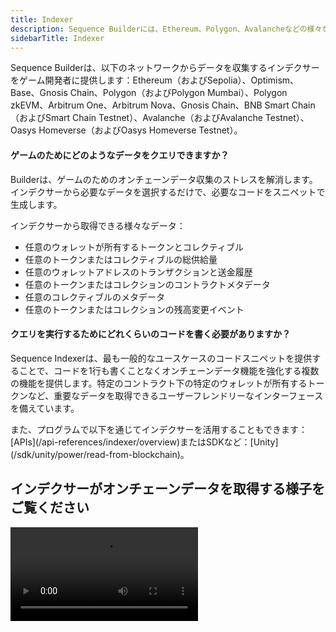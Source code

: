 ```yaml
---
title: Indexer
description: Sequence Builderには、Ethereum、Polygon、Avalancheなどの様々なブロックチェーンネットワークからデータを収集するインデクサー機能が含まれています。
sidebarTitle: Indexer
---
```


Sequence Builderは、以下のネットワークからデータを収集するインデクサーをゲーム開発者に提供します：Ethereum（およびSepolia）、Optimism、Base、Gnosis Chain、Polygon（およびPolygon Mumbai）、Polygon zkEVM、Arbitrum One、Arbitrum Nova、Gnosis Chain、BNB Smart Chain（およびSmart Chain Testnet）、Avalanche（およびAvalanche Testnet）、Oasys Homeverse（およびOasys Homeverse Testnet）。

#### ゲームのためにどのようなデータをクエリできますか？

Builderは、ゲームのためのオンチェーンデータ収集のストレスを解消します。インデクサーから必要なデータを選択するだけで、必要なコードをスニペットで生成します。

インデクサーから取得できる様々なデータ：

* 任意のウォレットが所有するトークンとコレクティブル
* 任意のトークンまたはコレクティブルの総供給量
* 任意のウォレットアドレスのトランザクションと送金履歴
* 任意のトークンまたはコレクションのコントラクトメタデータ
* 任意のコレクティブルのメタデータ
* 任意のトークンまたはコレクションの残高変更イベント

#### クエリを実行するためにどれくらいのコードを書く必要がありますか？

Sequence Indexerは、最も一般的なユースケースのコードスニペットを提供することで、コードを1行も書くことなくオンチェーンデータ機能を強化する複数の機能を提供します。特定のコントラクト下の特定のウォレットが所有するトークンなど、重要なデータを取得できるユーザーフレンドリーなインターフェースを備えています。

<Tip>
  また、プログラムで以下を通じてインデクサーを活用することもできます：[APIs](/api-references/indexer/overview)またはSDKなど：[Unity](/sdk/unity/power/read-from-blockchain)。
</Tip>

## インデクサーがオンチェーンデータを取得する様子をご覧ください

<Frame>
  <video controls className="w-full aspect-video" src="/video/builder/08_Indexer.mp4" />
</Frame>
